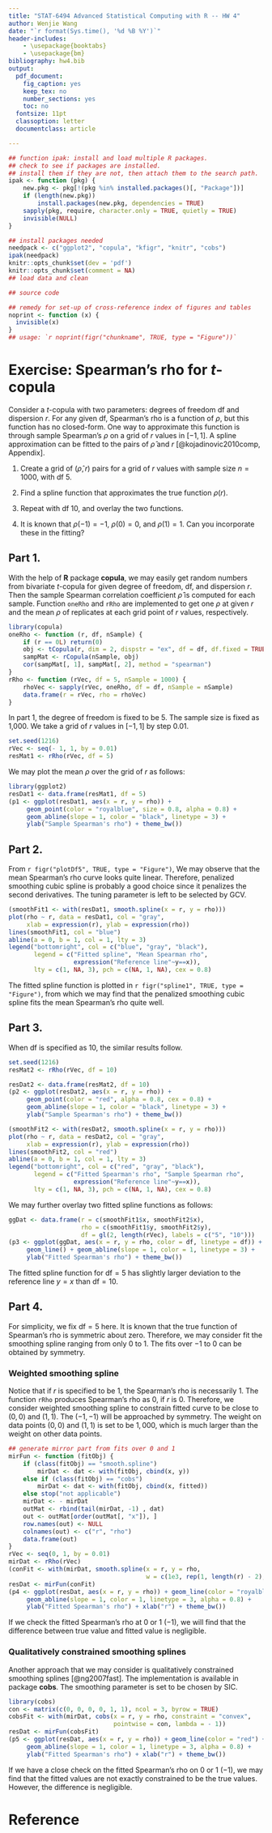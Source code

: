```yaml
---
title: "STAT-6494 Advanced Statistical Computing with R -- HW 4"
author: Wenjie Wang
date: "`r format(Sys.time(), '%d %B %Y')`"
header-includes:
    - \usepackage{booktabs}
    - \usepackage{bm}
bibliography: hw4.bib
output:
  pdf_document:
    fig_caption: yes
    keep_tex: no
    number_sections: yes
    toc: no
  fontsize: 11pt
  classoption: letter
  documentclass: article

---
```


```r
## function ipak: install and load multiple R packages.
## check to see if packages are installed.
## install them if they are not, then attach them to the search path.
ipak <- function (pkg) {
    new.pkg <- pkg[!(pkg %in% installed.packages()[, "Package"])]
    if (length(new.pkg))
        install.packages(new.pkg, dependencies = TRUE)
    sapply(pkg, require, character.only = TRUE, quietly = TRUE)
    invisible(NULL)
}

## install packages needed
needpack <- c("ggplot2", "copula", "kfigr", "knitr", "cobs")
ipak(needpack)
knitr::opts_chunk$set(dev = 'pdf')
knitr::opts_chunk$set(comment = NA)
## load data and clean

## source code

## remedy for set-up of cross-reference index of figures and tables
noprint <- function (x) {
  invisible(x)
}
## usage: `r noprint(figr("chunkname", TRUE, type = "Figure"))`

```


# Exercise:  Spearman's rho for $t$-copula

Consider a $t$-copula with two parameters: degrees of freedom df and dispersion
$r$. For any given df, Spearman's rho is a function of $\rho$, but this function
has no closed-form. One way to approximate this function is through sample
Spearman's $\rho$ on a grid of $r$ values in $[-1, 1]$. A spline approximation
can be fitted to the pairs of $\hat{\rho}$ and $r$
[@kojadinovic2010comp, Appendix].

1. Create a grid of $(\hat{\rho},r)$ pairs for a grid of $r$ values with sample
size $n=1000$, with df 5.

2. Find a spline function that approximates the true function $\rho(r)$.

3. Repeat with df 10, and overlay the two functions.

4. It is known that $\rho(-1)=-1$, $\rho(0)=0$, and $\rho(1)=1$.  Can you
incorporate these in the fitting?


## Part 1.

With the help of **R** package **copula**,
we may easily get random numbers from bivariate $t$-copula for given
degree of freedom, df, and dispersion $r$. Then the sample Spearman
correlation coefficient $\hat{\rho}$ is computed for each sample.
Function `oneRho` and `rRho` are implemented to get one $\rho$
at given $r$ and the mean $\rho$ of replicates
at each grid point of $r$ values, respectively. 

```r
library(copula)
oneRho <- function (r, df, nSample) {
    if (r == 0L) return(0) 
    obj <- tCopula(r, dim = 2, dispstr = "ex", df = df, df.fixed = TRUE)
    sampMat <- rCopula(nSample, obj)
    cor(sampMat[, 1], sampMat[, 2], method = "spearman")
}
rRho <- function (rVec, df = 5, nSample = 1000) {
    rhoVec <- sapply(rVec, oneRho, df = df, nSample = nSample)
    data.frame(r = rVec, rho = rhoVec)
}
```

In part 1, the degree of freedom is fixed to be 5.
The sample size is fixed as 1,000.
We take a grid of $r$ values in $[-1, 1]$ by step $0.01$.


```r
set.seed(1216)
rVec <- seq(- 1, 1, by = 0.01)
resMat1 <- rRho(rVec, df = 5)
```

We may plot the mean $\rho$ over the grid of $r$ as follows:

```r
library(ggplot2)
resDat1 <- data.frame(resMat1, df = 5)
(p1 <- ggplot(resDat1, aes(x = r, y = rho)) +
     geom_point(color = "royalblue", size = 0.8, alpha = 0.8) +
     geom_abline(slope = 1, color = "black", linetype = 3) +
     ylab("Sample Spearman's rho") + theme_bw())
```


## Part 2.

From `r figr("plotDf5", TRUE, type = "Figure")`, We may observe that
the mean Spearman's rho curve looks quite linear. Therefore, penalized
smoothing cubic spline is probably a good choice since it penalizes the
second derivatives. The tuning parameter is left to be selected by GCV.


```r
(smoothFit1 <- with(resDat1, smooth.spline(x = r, y = rho)))
plot(rho ~ r, data = resDat1, col = "gray",
     xlab = expression(r), ylab = expression(rho))
lines(smoothFit1, col = "blue")
abline(a = 0, b = 1, col = 1, lty = 3)
legend("bottomright", col = c("blue", "gray", "black"),
       legend = c("Fitted spline", "Mean Spearman rho",
                  expression("Reference line"~y==x)),
       lty = c(1, NA, 3), pch = c(NA, 1, NA), cex = 0.8)
```

The fitted spline function is plotted in
`r figr("spline1", TRUE, type = "Figure")`, from which we may find that
the penalized smoothing cubic spline fits the mean Spearman's rho quite well. 


## Part 3.

When df is specified as 10, the similar results follow.

```r
set.seed(1216)
resMat2 <- rRho(rVec, df = 10)
```

```r
resDat2 <- data.frame(resMat2, df = 10)
(p2 <- ggplot(resDat2, aes(x = r, y = rho)) +
     geom_point(color = "red", alpha = 0.8, cex = 0.8) +
     geom_abline(slope = 1, color = "black", linetype = 3) +
     ylab("Sample Spearman's rho") + theme_bw())
```


```r
(smoothFit2 <- with(resDat2, smooth.spline(x = r, y = rho)))
plot(rho ~ r, data = resDat2, col = "gray",
     xlab = expression(r), ylab = expression(rho))
lines(smoothFit2, col = "red")
abline(a = 0, b = 1, col = 1, lty = 3)
legend("bottomright", col = c("red", "gray", "black"),
       legend = c("Fitted Spearman's rho", "Sample Spearman rho",
                  expression("Reference line"~y==x)),
       lty = c(1, NA, 3), pch = c(NA, 1, NA), cex = 0.8)
```

We may further overlay two fitted spline functions as follows:

```r
ggDat <- data.frame(r = c(smoothFit1$x, smoothFit2$x),
                    rho = c(smoothFit1$y, smoothFit2$y),
                    df = gl(2, length(rVec), labels = c("5", "10")))
(p3 <- ggplot(ggDat, aes(x = r, y = rho, color = df, linetype = df)) +
     geom_line() + geom_abline(slope = 1, color = 1, linetype = 3) +
     ylab("Fitted Spearman's rho") + theme_bw())
```

The fitted spline function for df$=5$ has slightly larger deviation to
the reference line $y=x$ than df$=10$.


## Part 4.

For simplicity, we fix df$=5$ here.
It is known that the true function of Spearman's rho is symmetric about
zero. Therefore, we may consider fit the smoothing spline ranging from only
0 to 1. The fits over $-1$ to 0 can be obtained by symmetry.

### Weighted smoothing spline

Notice that if $r$ is specified to be 1, the Spearman's rho is
necessarily 1. The function `rRho` produces Spearman's rho as 0, if $r$ is 0.
Therefore, we consider weighted smoothing spline to constrain fitted curve
to be close to $(0, 0)$ and $(1, 1)$. The $(-1, -1)$ will be approached by symmetry.
The weight on data points $(0, 0)$ and $(1, 1)$ is set to be $1,000$, which is much
larger than the weight on other data points.

```r
## generate mirror part from fits over 0 and 1
mirFun <- function (fitObj) {
    if (class(fitObj) == "smooth.spline")
        mirDat <- dat <- with(fitObj, cbind(x, y))
    else if (class(fitObj) == "cobs")
        mirDat <- dat <- with(fitObj, cbind(x, fitted))
    else stop("not applicable")
    mirDat <- - mirDat
    outMat <- rbind(tail(mirDat, -1) , dat)
    out <- outMat[order(outMat[, "x"]), ]
    row.names(out) <- NULL
    colnames(out) <- c("r", "rho")
    data.frame(out)
}
rVec <- seq(0, 1, by = 0.01)
mirDat <- rRho(rVec)
(conFit <- with(mirDat, smooth.spline(x = r, y = rho,
                                      w = c(1e3, rep(1, length(r) - 2), 1e3))))
resDat <- mirFun(conFit)
(p4 <- ggplot(resDat, aes(x = r, y = rho)) + geom_line(color = "royalblue") +
     geom_abline(slope = 1, color = 1, linetype = 3, alpha = 0.8) +
     ylab("Fitted Spearman's rho") + xlab("r") + theme_bw())
```

If we check the fitted Spearman's rho at 0 or 1 ($-1$), we will find that
the difference between true value and fitted value is negligible. 

\newpage

### Qualitatively constrained smoothing splines

Another approach that we may consider is
qualitatively constrained smoothing splines [@ng2007fast].
The implementation is available in package **cobs**.
The smoothing parameter is set to be chosen by SIC.

```r
library(cobs)
con <- matrix(c(0, 0, 0, 0, 1, 1), ncol = 3, byrow = TRUE)
cobsFit <- with(mirDat, cobs(x = r, y = rho, constraint = "convex",
                             pointwise = con, lambda = - 1))
resDat <- mirFun(cobsFit)
(p5 <- ggplot(resDat, aes(x = r, y = rho)) + geom_line(color = "red") +
     geom_abline(slope = 1, color = 1, linetype = 3, alpha = 0.8) +
     ylab("Fitted Spearman's rho") + xlab("r") + theme_bw())
```

If we have a close check on the fitted Spearman's rho on 0 or 1 ($-1$),
we may find that the fitted values are not exactly constrained to be the
true values. However, the difference is negligible. 

\newpage

# Reference
